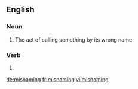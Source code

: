 ==English==

===Noun===
{{en-noun}}

# The act of calling something by its wrong name

===Verb===
{{head|en|present participle}}

# {{present participle of|misname|lang=en}}

[[de:misnaming]]
[[fr:misnaming]]
[[vi:misnaming]]